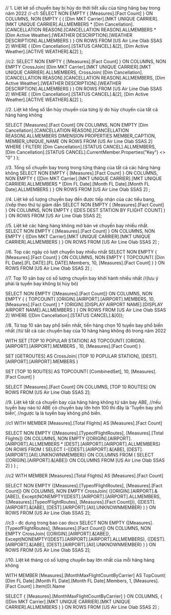﻿
// 1.	Liệt kê số chuyến bay bị hủy do thời tiết xấu của từng hãng bay trong năm 2022 
//-c1:
SELECT
  NON EMPTY { [Measures].[Fact Count] } ON COLUMNS,
  NON EMPTY {
    (
      [Dim MKT Carrier].[MKT UNIQUE CARRIER].[MKT UNIQUE CARRIER].ALLMEMBERS *
      [Dim Cancellation].[CANCELLATION REASON].[CANCELLATION REASON].ALLMEMBERS *
      [Dim Active Weather].[WEATHER DESCRIPTION].[WEATHER DESCRIPTION].ALLMEMBERS
    )
  }  ON ROWS
FROM [US Air Line Olab SSAS 2]
WHERE (
  [Dim Cancellation].[STATUS CANCEL].&[2],
  [Dim Active Weather].[ACTIVE WEATHER].&[2]
);

//c2:
SELECT
  NON EMPTY { [Measures].[Fact Count] } ON COLUMNS,
  NON EMPTY CrossJoin(
    [Dim MKT Carrier].[MKT UNIQUE CARRIER].[MKT UNIQUE CARRIER].ALLMEMBERS,
    CrossJoin(
      [Dim Cancellation].[CANCELLATION REASON].[CANCELLATION REASON].ALLMEMBERS,
      [Dim Active Weather].[WEATHER DESCRIPTION].[WEATHER DESCRIPTION].ALLMEMBERS
    )
  )  ON ROWS
FROM [US Air Line Olab SSAS 2]
WHERE (
  [Dim Cancellation].[STATUS CANCEL].&[2],
  [Dim Active Weather].[ACTIVE WEATHER].&[2]
);



//2.	Liệt kê tổng số lần hủy chuyến của từng lý do hủy chuyến của tất cả hãng hàng không 


SELECT
  [Measures].[Fact Count] ON COLUMNS,
  NON EMPTY [Dim Cancellation].[CANCELLATION REASON].[CANCELLATION REASON].ALLMEMBERS
  DIMENSION PROPERTIES MEMBER_CAPTION, MEMBER_UNIQUE_NAME ON ROWS
FROM [US Air Line Olab SSAS 2]
WHERE (
  FILTER(
    [Dim Cancellation].[STATUS CANCEL].ALLMEMBERS,
    [Dim Cancellation].[STATUS CANCEL].CurrentMember.Properties("Key") <> "0"
  )
);

//3.	Tổng số chuyến bay trong trong từng tháng của tất cả các hãng hàng không 
 SELECT NON EMPTY { [Measures].[Fact Count] } ON COLUMNS, 
 NON EMPTY { ([Dim MKT Carrier].[MKT UNIQUE CARRIER].[MKT UNIQUE CARRIER].ALLMEMBERS * 
 [Dim FL Date].[Month FL Date].[Month FL Date].ALLMEMBERS ) } ON ROWS 
 FROM [US Air Line Olab SSAS 2] ;

 //4.	Liệt kê số lượng chuyến bay đến được tiếp nhận của các tiểu bang,
 //xếp theo thứ tự giảm dần
  SELECT NON EMPTY { [Measures].[Fact Count] } ON COLUMNS, 
  NON EMPTY { ([DES DEST STATION BY FLIGHT COUNT] ) }  ON ROWS 
 FROM [US Air Line Olab SSAS 2];

 //5.	Liệt kê các hãng hàng không mở bán vé chuyến bay nhiều nhất.
  SELECT NON EMPTY { [Measures].[Fact Count] } ON COLUMNS, 
  NON EMPTY { ([Dim MKT Carrier].[MKT UNIQUE CARRIER].[MKT UNIQUE CARRIER].ALLMEMBERS ) }  ON ROWS 
  FROM [US Air Line Olab SSAS 2] ;

  //6.	Top các ngày có lượt chuyến bay  nhiều nhất
  SELECT NON EMPTY { [Measures].[Fact Count] } ON COLUMNS, 
  NON EMPTY { TOPCOUNT(
   [Dim FL Date].[FL DATE].[FL DATE].Members,
     10,
    [Measures].[Fact Count]
	) }  ON ROWS 
  FROM [US Air Line Olab SSAS 2] ;
  
 //7.	Top 10 sân bay có số lượng chuyến bay khởi hành nhiều nhất 
 //(lưu ý phải là tuyến bay không bị hủy bỏ)

SELECT
  NON EMPTY {[Measures].[Fact Count]} ON COLUMNS,
  NON EMPTY {
    (
      TOPCOUNT(
        [ORIGIN].[AIRPORT].[AIRPORT].MEMBERS, 10, [Measures].[Fact Count]
      ) * [ORIGIN].[DISPLAY AIRPORT NAME].[DISPLAY AIRPORT NAME].ALLMEMBERS 
    )
  } ON ROWS
FROM [US Air Line Olab SSAS 2]
WHERE  {[Dim Cancellation].[STATUS CANCEL].&[0]};


//8.	Từ top 10 sân bay phổ biến nhất, tiến hàng chọn 10 tuyến bay phổ biến nhất 
//từ tất cả các chuyến bay của 10 hãng hàng không đó trong năm 2022


WITH SET [TOP 10 POPULAR  STATION]
 AS TOPCOUNT(
    [ORIGIN].[AIRPORT].[AIRPORT].MEMBERS ,
    10,
    [Measures].[Fact Count]
  ) 
  
  SET [GETROUTES] AS
  CrossJoin(
    [TOP 10 POPULAR  STATION],
    [DEST].[AIRPORT].[AIRPORT].MEMBERS 
  )

  SET [TOP 10 ROUTES] AS
  TOPCOUNT(
    [CombinedSet],
    10,
    [Measures].[Fact Count]
  )

  SELECT
  [Measures].[Fact Count] ON COLUMNS,
  [TOP 10 ROUTES] ON ROWS
FROM [US Air Line Olab SSAS 2];

//9.	Liệt kê tất cả chuyến bay của hãng hãng không từ sân bay ABE, 
//nếu tuyến bay nào từ ABE có chuyến bay lớn hơn 100 thì đây là ‘Tuyến bay phổ biến’, 
//ngược lạ là tuyến bay không phổ biến.

//c1
WITH MEMBER [Measures].[Total Flights] AS [Measures].[Fact Count]

SELECT
  NON EMPTY {[Measures].[TypeofFlightRoutes], [Measures].[Total Flights]} ON COLUMNS,
  NON EMPTY {[ORIGIN].[AIRPORT].[AIRPORT].ALLMEMBERS * [DEST].[AIRPORT].[AIRPORT].ALLMEMBERS}  ON ROWS
FROM (
  SELECT
    (-{[DEST].[AIRPORT].&[ABE], [DEST].[AIRPORT].[All].UNKNOWNMEMBER}) ON COLUMNS
  FROM (
    SELECT
      {[ORIGIN].[AIRPORT].&[ABE]} ON COLUMNS
    FROM [US Air Line Olab SSAS 2]
  )
)
;

//c2
WITH MEMBER [Measures].[Total Flights] AS [Measures].[Fact Count]


SELECT
	NON EMPTY {[Measures].[TypeofFlightRoutes], [Measures].[Fact Count]} ON COLUMNS,
	NON EMPTY 
	CrossJoin(
			{[ORIGIN].[AIRPORT].&[ABE]},
			Except(NONEMPTY([DEST].[AIRPORT].[AIRPORT].ALLMEMBERS, {[Measures].[TypeofFlightRoutes], [Measures].[Fact Count]}),
			{[DEST].[AIRPORT].&[ABE], [DEST].[AIRPORT].[All].UNKNOWNMEMBER}
			)
	) ON ROWS
FROM [US Air Line Olab SSAS 2];

//c3 - đc dung trong bao cao docx
SELECT
	NON EMPTY {[Measures].[TypeofFlightRoutes], [Measures].[Fact Count]} ON COLUMNS,
	NON EMPTY 
	CrossJoin(
			{[ORIGIN].[AIRPORT].&[ABE]},
			Except(NONEMPTY([DEST].[AIRPORT].[AIRPORT].ALLMEMBERS),
			{[DEST].[AIRPORT].&[ABE], [DEST].[AIRPORT].[All].UNKNOWNMEMBER}
			)
	) ON ROWS
FROM [US Air Line Olab SSAS 2];


//10.	 Liệt kê tháng có số lượng chuyến bay lớn nhất của mỗi hãng hàng không

 WITH MEMBER [Measures].[MonthMaxFlightCountByCarrier]
 AS TopCount(
      [Dim FL Date].[Month FL Date].[Month FL Date].Members,
      1,
      [Measures].[Fact Count]
    ).Item(0).Name

 SELECT { [Measures].[MonthMaxFlightCountByCarrier] } ON COLUMNS, 
 { ([Dim MKT Carrier].[MKT UNIQUE CARRIER].[MKT UNIQUE CARRIER].ALLMEMBERS ) }  ON ROWS 
 FROM [US Air Line Olab SSAS 2] ;

